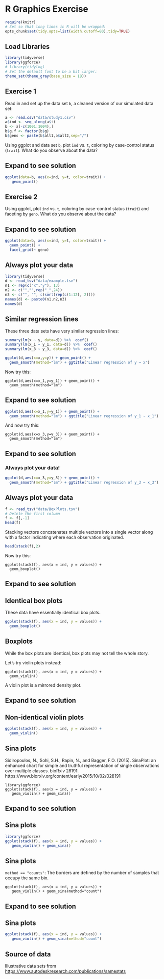 # R Graphics Exercise


```r
require(knitr)
# Set so that long lines in R will be wrapped:
opts_chunk$set(tidy.opts=list(width.cutoff=80),tidy=TRUE)
```


## Load Libraries

```r
library(tidyverse)
library(ggforce)
# library(tidylog)
# Set the default font to be a bit larger:
theme_set(theme_gray(base_size = 18))
```

## Exercise 1

Read in and set up the data set `b`, a cleaned version of our simulated data set:

```r
a <- read.csv("data/study1.csv")
a$ind <- seq_along(a$t)
b <- a[-c(1001:1004),]
b$g.f <- factor(b$g)
b$geno <- paste(b$all1,b$all2,sep="/")
```

Using ggplot and data set `b`, plot `ind` vs. `t`, coloring by case-control status (`trait`).  What do you observe about the data?

::: {.callout-tip collapse="true"}
## Expand to see solution

```r
ggplot(data=b, aes(x=ind, y=t, color=trait)) + 
   geom_point()
```

:::

## Exercise 2

Using ggplot, plot `ind` vs. `t`, coloring by case-control status (`trait`) and faceting by `geno`.  What do you observe about the data?

::: {.callout-tip collapse="true"}
## Expand to see solution

```r
ggplot(data=b, aes(x=ind, y=t, color=trait)) + 
  geom_point() + 
  facet_grid(~ geno)
```

:::

## Always plot your data

```r
library(tidyverse)
d <- read_tsv("data/example.tsv")
n1 <- rep(c("x","y"), 13)
n2 <- c("","",rep("_",24))
n3 <- c("", "", c(sort(rep(c(1:12), 2))))
names(d) <- paste0(n1,n2,n3)
names(d)
```

## Similar regression lines

These three data sets have very similar regression lines:

```r
summary(lm(x ~ y, data=d)) %>%  coef()
summary(lm(x_1 ~ y_1, data=d)) %>%  coef()
summary(lm(x_3 ~ y_3, data=d)) %>%  coef()
```


```r
ggplot(d,aes(x=x,y=y)) + geom_point() +
  geom_smooth(method="lm") + ggtitle("Linear regression of y ~ x")
```

Now try this:

```
ggplot(d,aes(x=x_1,y=y_1)) + geom_point() + 
  geom_smooth(method="lm")
```

::: {.callout-tip collapse="true"}
## Expand to see solution


```r
ggplot(d,aes(x=x_1,y=y_1)) + geom_point() + 
  geom_smooth(method="lm") + ggtitle("Linear regression of y_1 ~ x_1")
```

:::

And now try this:

```
ggplot(d,aes(x=x_3,y=y_3)) + geom_point() + 
  geom_smooth(method="lm")
```

::: {.callout-tip collapse="true"}
## Expand to see solution

### Always plot your data!


```r
ggplot(d,aes(x=x_3,y=y_3)) + geom_point() + 
  geom_smooth(method="lm") + ggtitle("Linear regression of y_3 ~ x_3")
```

:::



## Always plot your data

```r
f <- read_tsv("data/BoxPlots.tsv")
# Delete the first column
f <- f[,-1]
head(f)
```

Stacking vectors concatenates multiple vectors into a single vector along with a factor indicating where each observation originated. 

```r
head(stack(f),2)
```

Now try this:

```
ggplot(stack(f), aes(x = ind, y = values)) +
  geom_boxplot()
```


::: {.callout-tip collapse="true"}
## Expand to see solution


## Identical box plots

These data have essentially identical box plots. 

```r
ggplot(stack(f), aes(x = ind, y = values)) +
  geom_boxplot()
```

:::

## Boxplots

While the box plots are identical, box plots may not tell the whole story.

Let's try violin plots instead:

```
ggplot(stack(f), aes(x = ind, y = values)) +
  geom_violin()
```

A violin plot is a mirrored density plot.

::: {.callout-tip collapse="true"}
## Expand to see solution


## Non-identical violin plots

```r
ggplot(stack(f), aes(x = ind, y = values)) +
  geom_violin()
```

:::

## Sina plots

Sidiropoulos, N., Sohi, S.H., Rapin, N., and Bagger, F.O. (2015). SinaPlot: an enhanced chart for simple and truthful representation of single observations over multiple classes. bioRxiv 28191.
https://www.biorxiv.org/content/early/2015/10/02/028191

```
library(ggforce)
ggplot(stack(f), aes(x = ind, y = values)) +
   geom_violin() + geom_sina()
```

::: {.callout-tip collapse="true"}
## Expand to see solution

## Sina plots

```r
library(ggforce)
ggplot(stack(f), aes(x = ind, y = values)) +
   geom_violin() + geom_sina()
```

:::

## Sina plots

`method == "counts"`: The borders are defined by the number of samples that occupy the same bin.

```
ggplot(stack(f), aes(x = ind, y = values)) +
   geom_violin() + geom_sina(method="count")
```

::: {.callout-tip collapse="true"}
## Expand to see solution

## Sina plots

```r
ggplot(stack(f), aes(x = ind, y = values)) +
   geom_violin() + geom_sina(method="count")
```

:::


## Source of data

Illustrative data sets from
<https://www.autodeskresearch.com/publications/samestats>




